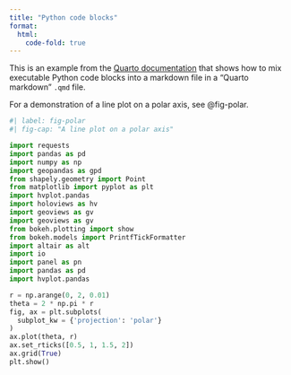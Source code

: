 ```yaml
---
title: "Python code blocks"
format:
  html:
    code-fold: true
---
```


This is an example from the [Quarto documentation](https://quarto.org/docs/computations/python.html)
that shows how to mix executable Python code blocks into a markdown file in a "Quarto markdown" `.qmd` file.

For a demonstration of a line plot on a polar axis, see @fig-polar.

```python
#| label: fig-polar
#| fig-cap: "A line plot on a polar axis"

import requests
import pandas as pd
import numpy as np
import geopandas as gpd
from shapely.geometry import Point
from matplotlib import pyplot as plt
import hvplot.pandas 
import holoviews as hv
import geoviews as gv
import geoviews as gv
from bokeh.plotting import show
from bokeh.models import PrintfTickFormatter
import altair as alt
import io
import panel as pn
import pandas as pd
import hvplot.pandas

r = np.arange(0, 2, 0.01)
theta = 2 * np.pi * r
fig, ax = plt.subplots(
  subplot_kw = {'projection': 'polar'} 
)
ax.plot(theta, r)
ax.set_rticks([0.5, 1, 1.5, 2])
ax.grid(True)
plt.show()
```